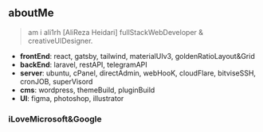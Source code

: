 ## aboutMe

> am i ali1rh [AliReza Heidari] fullStackWebDeveloper & creativeUIDesigner.

* **frontEnd**: react, gatsby, tailwind, materialUIv3, goldenRatioLayout&Grid
* **backEnd**: laravel, restAPI, telegramAPI
* **server**: ubuntu, cPanel, directAdmin, webHooK, cloudFlare, bitviseSSH, cronJOB, superVisord
* **cms**: wordpress, themeBuild, pluginBuild
* **UI**: figma, photoshop, illustrator
### iLoveMicrosoft&Google